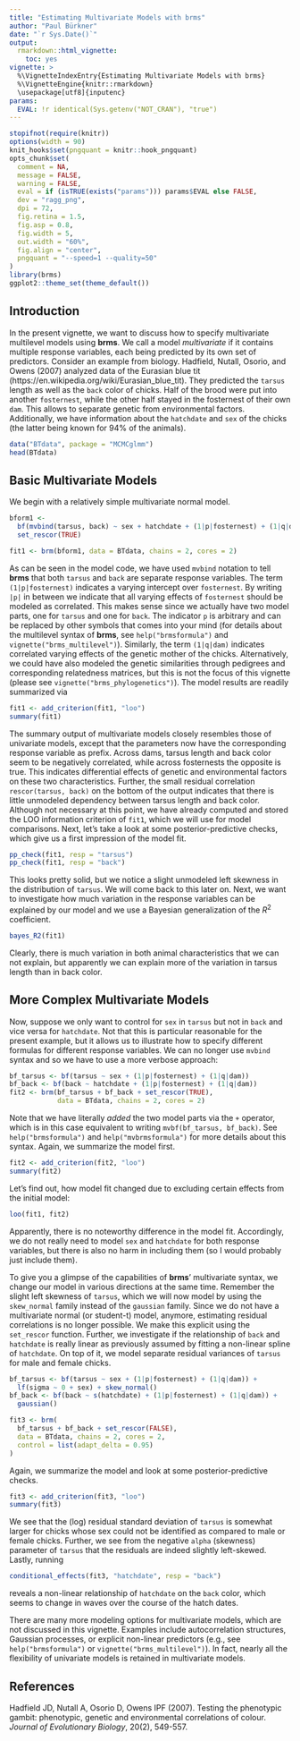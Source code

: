 ```yaml
---
title: "Estimating Multivariate Models with brms"
author: "Paul Bürkner"
date: "`r Sys.Date()`"
output:
  rmarkdown::html_vignette:
    toc: yes
vignette: >
  %\VignetteIndexEntry{Estimating Multivariate Models with brms}
  %\VignetteEngine{knitr::rmarkdown}
  \usepackage[utf8]{inputenc}
params:
  EVAL: !r identical(Sys.getenv("NOT_CRAN"), "true")
---
```


```r
stopifnot(require(knitr))
options(width = 90)
knit_hooks$set(pngquant = knitr::hook_pngquant)
opts_chunk$set(
  comment = NA,
  message = FALSE,
  warning = FALSE,
  eval = if (isTRUE(exists("params"))) params$EVAL else FALSE,
  dev = "ragg_png",
  dpi = 72,
  fig.retina = 1.5,
  fig.asp = 0.8,
  fig.width = 5,
  out.width = "60%",
  fig.align = "center",
  pngquant = "--speed=1 --quality=50"
)
library(brms)
ggplot2::theme_set(theme_default())
```

## Introduction

In the present vignette, we want to discuss how to specify multivariate multilevel models using **brms**. We call a model *multivariate* if it contains multiple response variables, each being predicted by its own set of predictors. Consider an example from biology. Hadfield, Nutall, Osorio, and Owens (2007) analyzed data of the Eurasian blue tit (https://en.wikipedia.org/wiki/Eurasian_blue_tit). They predicted the `tarsus` length as well as the `back` color of chicks. Half of the brood were put into another `fosternest`, while the other half stayed in the fosternest of their own `dam`. This allows to separate genetic from environmental factors. Additionally, we have information about the `hatchdate` and `sex` of the chicks (the latter being known for 94\% of the animals).

```r
data("BTdata", package = "MCMCglmm")
head(BTdata)
```

## Basic Multivariate Models

We begin with a relatively simple multivariate normal model.

```r
bform1 <- 
  bf(mvbind(tarsus, back) ~ sex + hatchdate + (1|p|fosternest) + (1|q|dam)) +
  set_rescor(TRUE)

fit1 <- brm(bform1, data = BTdata, chains = 2, cores = 2)
```

As can be seen in the model code, we have used `mvbind` notation to tell
**brms** that both `tarsus` and `back` are separate response variables. The term
`(1|p|fosternest)` indicates a varying intercept over `fosternest`. By writing
`|p|` in between we indicate that all varying effects of `fosternest` should be
modeled as correlated. This makes sense since we actually have two model parts,
one for `tarsus` and one for `back`. The indicator `p` is arbitrary and can be
replaced by other symbols that comes into your mind (for details about the
multilevel syntax of **brms**, see `help("brmsformula")` and
`vignette("brms_multilevel")`). Similarly, the term `(1|q|dam)` indicates
correlated varying effects of the genetic mother of the chicks. Alternatively,
we could have also modeled the genetic similarities through pedigrees and
corresponding relatedness matrices, but this is not the focus of this vignette
(please see `vignette("brms_phylogenetics")`). The model results are readily
summarized via

```r
fit1 <- add_criterion(fit1, "loo")
summary(fit1)
```

The summary output of multivariate models closely resembles those of univariate
models, except that the parameters now have the corresponding response variable
as prefix. Across dams, tarsus length and back color seem to be negatively
correlated, while across fosternests the opposite is true. This indicates
differential effects of genetic and environmental factors on these two
characteristics. Further, the small residual correlation `rescor(tarsus, back)`
on the bottom of the output indicates that there is little unmodeled dependency
between tarsus length and back color. Although not necessary at this point, we
have already computed and stored the LOO information criterion of `fit1`, which
we will use for model comparisons. Next, let's take a look at some
posterior-predictive checks, which give us a first impression of the model fit.

```r
pp_check(fit1, resp = "tarsus")
pp_check(fit1, resp = "back")
```

This looks pretty solid, but we notice a slight unmodeled left skewness in the
distribution of `tarsus`. We will come back to this later on. Next, we want to
investigate how much variation in the response variables can be explained by our
model and we use a Bayesian generalization of the $R^2$ coefficient.

```r
bayes_R2(fit1)
```

Clearly, there is much variation in both animal characteristics that we can not
explain, but apparently we can explain more of the variation in tarsus length
than in back color.

## More Complex Multivariate Models

Now, suppose we only want to control for `sex` in `tarsus` but not in `back` and
vice versa for `hatchdate`. Not that this is particular reasonable for the
present example, but it allows us to illustrate how to specify different
formulas for different response variables. We can no longer use `mvbind` syntax
and so we have to use a more verbose approach:

```r
bf_tarsus <- bf(tarsus ~ sex + (1|p|fosternest) + (1|q|dam))
bf_back <- bf(back ~ hatchdate + (1|p|fosternest) + (1|q|dam))
fit2 <- brm(bf_tarsus + bf_back + set_rescor(TRUE), 
            data = BTdata, chains = 2, cores = 2)
```

Note that we have literally *added* the two model parts via the `+` operator,
which is in this case equivalent to writing `mvbf(bf_tarsus, bf_back)`. See
`help("brmsformula")` and `help("mvbrmsformula")` for more details about this
syntax. Again, we summarize the model first.

```r
fit2 <- add_criterion(fit2, "loo")
summary(fit2)
```

Let's find out, how model fit changed due to excluding certain effects from the
initial model:

```r
loo(fit1, fit2)
```

Apparently, there is no noteworthy difference in the model fit. Accordingly, we
do not really need to model `sex` and `hatchdate` for both response variables,
but there is also no harm in including them (so I would probably just include
them).

To give you a glimpse of the capabilities of **brms**' multivariate syntax, we
change our model in various directions at the same time. Remember the slight
left skewness of `tarsus`, which we will now model by using the `skew_normal`
family instead of the `gaussian` family. Since we do not have a multivariate
normal (or student-t) model, anymore, estimating residual correlations is no
longer possible. We make this explicit using the `set_rescor` function. Further,
we investigate if the relationship of `back` and `hatchdate` is really linear as
previously assumed by fitting a non-linear spline of `hatchdate`. On top of it,
we model separate residual variances of `tarsus` for male and female chicks.

```r
bf_tarsus <- bf(tarsus ~ sex + (1|p|fosternest) + (1|q|dam)) +
  lf(sigma ~ 0 + sex) + skew_normal()
bf_back <- bf(back ~ s(hatchdate) + (1|p|fosternest) + (1|q|dam)) +
  gaussian()

fit3 <- brm(
  bf_tarsus + bf_back + set_rescor(FALSE),
  data = BTdata, chains = 2, cores = 2,
  control = list(adapt_delta = 0.95)
)
```

Again, we summarize the model and look at some posterior-predictive checks.

```r
fit3 <- add_criterion(fit3, "loo")
summary(fit3)
```

We see that the (log) residual standard deviation of `tarsus` is somewhat larger
for chicks whose sex could not be identified as compared to male or female
chicks. Further, we see from the negative `alpha` (skewness) parameter of
`tarsus` that the residuals are indeed slightly left-skewed. Lastly, running

```r
conditional_effects(fit3, "hatchdate", resp = "back")
```

reveals a non-linear relationship of `hatchdate` on the `back` color, which
seems to change in waves over the course of the hatch dates.

There are many more modeling options for multivariate models, which are not
discussed in this vignette. Examples include autocorrelation structures,
Gaussian processes, or explicit non-linear predictors (e.g., see
`help("brmsformula")` or `vignette("brms_multilevel")`). In fact, nearly all the
flexibility of univariate models is retained in multivariate models.

## References

Hadfield JD, Nutall A, Osorio D, Owens IPF (2007). Testing the phenotypic
gambit: phenotypic, genetic and environmental correlations of colour.
*Journal of Evolutionary Biology*, 20(2), 549-557.
